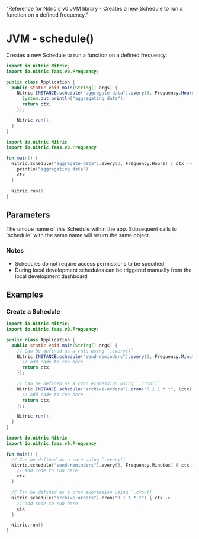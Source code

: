   "Reference for Nitric's v0 JVM library - Creates a new Schedule to run a function on a defined frequency."

# JVM - schedule()

Creates a new Schedule to run a function on a defined frequency.

<CodeGroup>

```java
import io.nitric.Nitric;
import io.nitric.faas.v0.Frequency;

public class Application {
  public static void main(String[] args) {
    Nitric.INSTANCE.schedule("aggregate-data").every(3, Frequency.Hours, (ctx) -> {
      System.out.println("aggregating data");
      return ctx;
    });

    Nitric.run();
  }
}
```

```kotlin
import io.nitric.Nitric
import io.nitric.faas.v0.Frequency

fun main() {
  Nitric.schedule("aggregate-data").every(3, Frequency.Hours) { ctx ->
    println("aggregating data")
    ctx
  }

  Nitric.run()
}
```

</CodeGroup>

## Parameters

<Properties>
  <Property name="description" required type="String">
    The unique name of this Schedule within the app. Subsequent calls to
    `schedule` with the same name will return the same object.
  </Property>
</Properties>

### Notes

- Schedules do not require access permissions to be specified.
- During local development schedules can be triggered manually from the local development dashboard

## Examples

### Create a Schedule

<CodeGroup>

```java
import io.nitric.Nitric;
import io.nitric.faas.v0.Frequency;

public class Application {
  public static void main(String[] args) {
    // Can be defined as a rate using `.every()`
    Nitric.INSTANCE.schedule("send-reminders").every(3, Frequency.Minutes, (ctx) -> {
      // add code to run here
      return ctx;
    });

    // Can be defined as a cron expression using `.cron()`
    Nitric.INSTANCE.schedule("archive-orders").cron("0 1 1 * *", (ctx) -> {
      // add code to run here
      return ctx;
    });

    Nitric.run();
  }
}
```

```kotlin
import io.nitric.Nitric
import io.nitric.faas.v0.Frequency

fun main() {
  // Can be defined as a rate using `.every()`
  Nitric.schedule("send-reminders").every(3, Frequency.Minutes) { ctx ->
    // add code to run here
    ctx
  }

  // Can be defined as a cron expression using `.cron()`
  Nitric.schedule("archive-orders").cron("0 1 1 * *") { ctx ->
    // add code to run here
    ctx
  }

  Nitric.run()
}
```

</CodeGroup>
